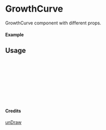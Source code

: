 
<Meta of={GrowthCurve} title="unDraw/GrowthCurve" />

# GrowthCurve

GrowthCurve component with different props.

#### Example

<Canvas of={GrowthCurve.Primary} />

## Usage

```ts
import { GrowthCurve } from "yadl-ui";

const Example = () => {
  return (
      <GrowthCurve />
  );
};

export default Example;
```

#### Credits
[unDraw](https://undraw.co/illustrations)
